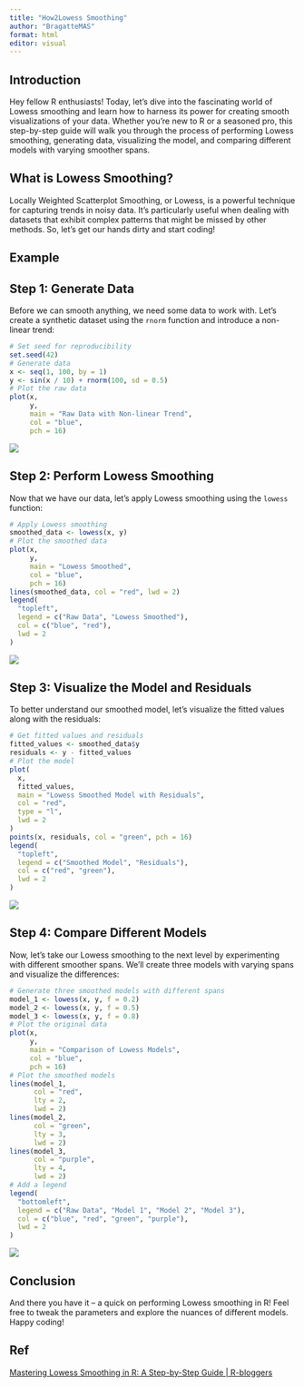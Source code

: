 ```yaml
---
title: "How2Lowess Smoothing"
author: "BragatteMAS"
format: html
editor: visual
---
```


## Introduction

Hey fellow R enthusiasts! Today, let's dive into the fascinating world of Lowess smoothing and learn how to harness its power for creating smooth visualizations of your data. Whether you're new to R or a seasoned pro, this step-by-step guide will walk you through the process of performing Lowess smoothing, generating data, visualizing the model, and comparing different models with varying smoother spans.

## What is Lowess Smoothing?

Locally Weighted Scatterplot Smoothing, or Lowess, is a powerful technique for capturing trends in noisy data. It's particularly useful when dealing with datasets that exhibit complex patterns that might be missed by other methods. So, let's get our hands dirty and start coding!

## Example

## Step 1: Generate Data

Before we can smooth anything, we need some data to work with. Let's create a synthetic dataset using the `rnorm` function and introduce a non-linear trend:

```r
# Set seed for reproducibility
set.seed(42)
# Generate data
x <- seq(1, 100, by = 1)
y <- sin(x / 10) + rnorm(100, sd = 0.5)
# Plot the raw data
plot(x,
     y,
     main = "Raw Data with Non-linear Trend",
     col = "blue",
     pch = 16)
```

![](https://i2.wp.com/www.spsanderson.com/steveondata/posts/2024-01-02/index_files/figure-html/unnamed-chunk-1-1.png?w=450&ssl=1)

## Step 2: Perform Lowess Smoothing

Now that we have our data, let's apply Lowess smoothing using the `lowess` function:

```r
# Apply Lowess smoothing
smoothed_data <- lowess(x, y)
# Plot the smoothed data
plot(x,
     y,
     main = "Lowess Smoothed",
     col = "blue",
     pch = 16)
lines(smoothed_data, col = "red", lwd = 2)
legend(
  "topleft",
  legend = c("Raw Data", "Lowess Smoothed"),
  col = c("blue", "red"),
  lwd = 2
)

```

![](https://i1.wp.com/www.spsanderson.com/steveondata/posts/2024-01-02/index_files/figure-html/unnamed-chunk-2-1.png?w=450&ssl=1)

## Step 3: Visualize the Model and Residuals

To better understand our smoothed model, let's visualize the fitted values along with the residuals:

```r
# Get fitted values and residuals
fitted_values <- smoothed_data$y
residuals <- y - fitted_values
# Plot the model
plot(
  x,
  fitted_values,
  main = "Lowess Smoothed Model with Residuals",
  col = "red",
  type = "l",
  lwd = 2
)
points(x, residuals, col = "green", pch = 16)
legend(
  "topleft",
  legend = c("Smoothed Model", "Residuals"),
  col = c("red", "green"),
  lwd = 2
)

```

![](https://i1.wp.com/www.spsanderson.com/steveondata/posts/2024-01-02/index_files/figure-html/unnamed-chunk-3-1.png?w=450&ssl=1)

## Step 4: Compare Different Models

Now, let's take our Lowess smoothing to the next level by experimenting with different smoother spans. We'll create three models with varying spans and visualize the differences:

```r
# Generate three smoothed models with different spans
model_1 <- lowess(x, y, f = 0.2)
model_2 <- lowess(x, y, f = 0.5)
model_3 <- lowess(x, y, f = 0.8)
# Plot the original data
plot(x,
     y,
     main = "Comparison of Lowess Models",
     col = "blue",
     pch = 16)
# Plot the smoothed models
lines(model_1,
      col = "red",
      lty = 2,
      lwd = 2)
lines(model_2,
      col = "green",
      lty = 3,
      lwd = 2)
lines(model_3,
      col = "purple",
      lty = 4,
      lwd = 2)
# Add a legend
legend(
  "bottomleft",
  legend = c("Raw Data", "Model 1", "Model 2", "Model 3"),
  col = c("blue", "red", "green", "purple"),
  lwd = 2
)
```

![](https://i2.wp.com/www.spsanderson.com/steveondata/posts/2024-01-02/index_files/figure-html/unnamed-chunk-4-1.png?w=450&ssl=1)

## Conclusion

And there you have it -- a quick on performing Lowess smoothing in R! Feel free to tweak the parameters and explore the nuances of different models. Happy coding!

## Ref

[Mastering Lowess Smoothing in R: A Step-by-Step Guide \| R-bloggers](https://www.r-bloggers.com/2024/01/mastering-lowess-smoothing-in-r-a-step-by-step-guide/?utm_source=phpList&utm_medium=email&utm_campaign=R-bloggers-weekly&utm_content=HTML)
